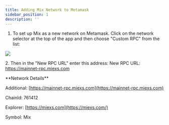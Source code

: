 ```yaml
---
title: Adding Mix Network to Metamask
sidebar_position: 1
description: ''
---
```


1. To set up Mix as a new network on Metamask. Click on the network selector at the top of the app and then choose "Custom RPC" from the list:

![](/img/assMRxFOj-hfekokwcTbddggN_-MVohzwcoaqm5IBcGGhf_-MVoj0Lx1BPLqn3p7MB__image.webp)

2\. Then in the "New RPC URL" enter this address: New RPC URL: https://mainnet-rpc.miexs.com

<Admonition type="info" title="Optionally you can add the full parameters:">
  **Network Details**

  Additional: [https://mainnet-rpc.miexs.com](https://mainnet-rpc.miexs.com)

  ChainId: 761412

  Explorer: [https://miexs.com](https://miexs.com/)

  Symbol: Mix
</Admonition>
